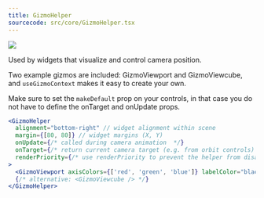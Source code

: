 ```yaml
---
title: GizmoHelper
sourcecode: src/core/GizmoHelper.tsx
---
```


[![](https://img.shields.io/badge/-storybook-%23ff69b4)](https://drei.pmnd.rs/?path=/story/gizmos-gizmohelper--gizmo-helper-story)

Used by widgets that visualize and control camera position.

Two example gizmos are included: GizmoViewport and GizmoViewcube, and `useGizmoContext` makes it easy to create your own.

Make sure to set the `makeDefault` prop on your controls, in that case you do not have to define the onTarget and onUpdate props.

```jsx
<GizmoHelper
  alignment="bottom-right" // widget alignment within scene
  margin={[80, 80]} // widget margins (X, Y)
  onUpdate={/* called during camera animation  */}
  onTarget={/* return current camera target (e.g. from orbit controls) to center animation */}
  renderPriority={/* use renderPriority to prevent the helper from disappearing if there is another useFrame(..., 1)*/}
>
  <GizmoViewport axisColors={['red', 'green', 'blue']} labelColor="black" />
  {/* alternative: <GizmoViewcube /> */}
</GizmoHelper>
```
